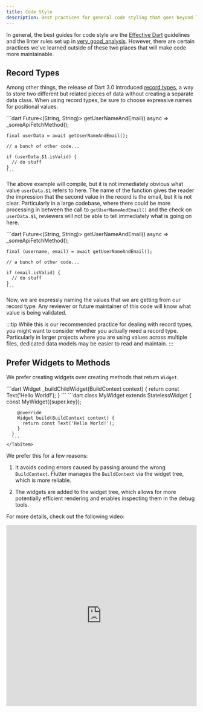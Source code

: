 ```yaml
---
title: Code Style
description: Best practices for general code styling that goes beyond linter rules.
---
```



In general, the best guides for code style are the [Effective Dart](https://dart.dev/effective-dart) guidelines and the linter rules set up in [very_good_analysis](https://pub.dev/packages/very_good_analysis). However, there are certain practices we've learned outside of these two places that will make code more maintainable.

## Record Types

Among other things, the release of Dart 3.0 introduced [record types](https://dart.dev/language/records), a way to store two different but related pieces of data without creating a separate data class. When using record types, be sure to choose expressive names for positional values.

<Tabs>
  <TabItem label="Bad ❗️">
    ```dart
    Future<(String, String)> getUserNameAndEmail() async => _someApiFetchMethod();

    final userData = await getUserNameAndEmail();

    // a bunch of other code...

    if (userData.$1.isValid) {
      // do stuff
    }
    ```

  </TabItem>
</Tabs>

The above example will compile, but it is not immediately obvious what value `userData.$1` refers to here. The name of the function gives the reader the impression that the second value in the record is the email, but it is not clear. Particularly in a large codebase, where there could be more processing in between the call to `getUserNameAndEmail()` and the check on `userData.$1`, reviewers will not be able to tell immediately what is going on here.

<Tabs>
  <TabItem label="Good ✅">
    ```dart
    Future<(String, String)> getUserNameAndEmail() async => _someApiFetchMethod();

    final (username, email) = await getUserNameAndEmail();

    // a bunch of other code...

    if (email.isValid) {
      // do stuff
    }
    ```

  </TabItem>
</Tabs>

Now, we are expressly naming the values that we are getting from our record type. Any reviewer or future maintainer of this code will know what value is being validated.

:::tip
While this is our recommended practice for dealing with record types, you might want to consider whether you actually need a record type. Particularly in larger projects where you are using values across multiple files, dedicated data models may be easier to read and maintain.
:::

## Prefer Widgets to Methods

We prefer creating widgets over creating methods that return `Widget`.


<Tabs>
    <TabItem label="Bad ❗️">
      ```dart
      Widget _buildChildWidget(BuildContext context) {
        return const Text('Hello World!');
      }
      ```
    </TabItem>
    <TabItem label="Good ✅">
      ```dart
      class MyWidget extends StatelessWidget {
        const MyWidget({super.key});

        @override
        Widget build(BuildContext context) {
          return const Text('Hello World!');
        }
      }
      ```
    </TabItem>
</Tabs>

We prefer this for a few reasons:

1. It avoids coding errors caused by passing around the wrong `BuildContext`. Flutter manages the `BuildContext` via the widget tree, which is more reliable.

2. The widgets are added to the widget tree, which allows for more potentially efficient rendering and enables inspecting them in the debug tools.


For more details, check out the following video:

<iframe style="width: 100%; height: 480px;" src="https://www.youtube.com/embed/IOyq-eTRhvo?si=pr_2yp_tr94EJztF" title="YouTube video player" frameborder="0" allow="accelerometer; autoplay; clipboard-write; encrypted-media; gyroscope; picture-in-picture; web-share" referrerpolicy="strict-origin-when-cross-origin" allowfullscreen></iframe>
